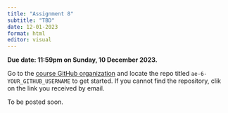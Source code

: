 ```yaml
---
title: "Assignment 8"
subtitle: "TBD"
date: 12-01-2023
format: html
editor: visual
---
```


::: callout-important
**Due date: 11:59pm on Sunday, 10 December 2023.**
:::

::: callout-note
Go to the [course GitHub organization](https://github.com/MATH-517) and locate the repo titled `ae-6-YOUR_GITHUB_USERNAME` to get started. If you cannot find the repository, clik on the link you received by email.
:::

To be posted soon.